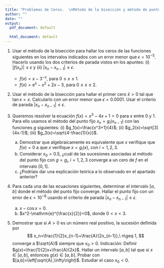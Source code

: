 ```yaml
---
title: "Problemas de Ceros.  \nMétodo de la bisección y método de punto fijo."
author: ""
date: ""
output:
  pdf_document: default
              
  html_document: default
---
```


(@) Usar el método de la bisección para hallar los ceros de las funciones siguientes en los intervalos indicados con un error menor que $\epsilon = 10^{-5}$. Hacerlo usando los dos criterios de parada vistos en los apuntes: (i) $|f(x_n)|\leq \epsilon$ y (ii) $|x_n-x_{n-1}|\leq \epsilon$.
    * $f(x)=x-3^{-x}$, para $0\leq x\leq 1$.
    * $f(x)=\mathrm{e}^x-x^2+2 x-3$, para $0\leq x\leq 2$.
    
(@) Usar el método de la bisección para hallar el primer cero $\hat{x}>0$ tal que $\tan x=x$. Calcularlo con un error menor que $\epsilon=0.0001$. Usar el criterio de parada $|x_n-x_{n-1}|\leq \epsilon$.

(@) Queremos resolver la ecuación $f(x)=x^3-4x+1=0$ para $x$ entre $0$ y $1$. Para ello usamos el método del punto fijo $x_n=g_i(x_{n-1})$ con las funciones $g$ siguientes: (i) $g_1(x)=\frac{x^3+1}{4}$; (ii) $g_2(x)=\sqrt[3]{4x-1}$; (iii) $g_3(x)=\sqrt{4-\frac{1}{x}}$.
    a) Demostrar que algebraicamente es equivalente que $x$ verifique que $f(x)=0$ a que $x$ verifique $x=g_i(x)$, con $i=1,2,3$.
    b) Considerar $x_0=0.5$, ¿cuál de las sucesiones asociadas al método del punto fijo con $g=g_i$, $i=1,2,3$ converge a un cero de $f$ en el intervalo $[0,1]$.
    c) ¿Podríais dar una explicación teórica a lo observado en el apartado anterior?

(@) Para cada una de las ecuaciones siguientes, determinar el intervalo $[a,b]$ donde el método del punto fijo converge. Hallar el punto fijo con un error de $\epsilon =10^{-6}$ usando el criterio de parada $|x_n-x_{n-1}|\leq \epsilon$.
    a) $x-\cos x=0$.
    b) $x^2-\mathrm{e}^{\frac{x}{2}}=0$, donde $0<x<3$.
    
(@) Demostrar que si $A>0$ es un número real positivo, la sucesión definida por
$$
x_n=\frac{1}{2}x_{n-1}+\frac{A}{2x_{n-1}},\ n\geq 1,
$$
converge a $\sqrt{A}$ siempre que $x_0 >0$.\newline
Indicación: Definir $g(x)=\frac{1}{2}x+\frac{A}{2x}$. Hallar un intervalo $[a,b]$ tal que si $x\in [a,b]$, entonces $g(x)\in [a,b]$. Probar con $[a,b]=\left[\sqrt{A},\infty\right)$. \newline
Estudiar el caso $x_0<0$.
    